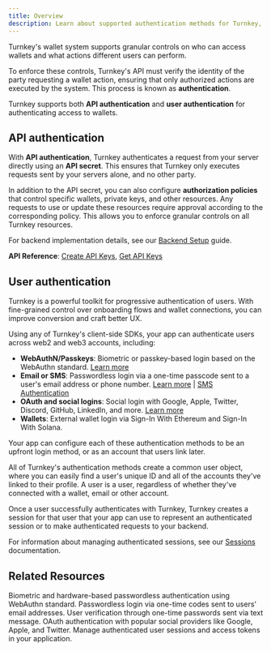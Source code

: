 ```yaml
---
title: Overview
description: Learn about supported authentication methods for Turnkey, how to add them, and usage details.
---
```


Turnkey's wallet system supports granular controls on who can access wallets and what actions different users can perform.

To enforce these controls, Turnkey's API must verify the identity of the party requesting a wallet action, ensuring that only authorized actions are executed by the system. This process is known as **authentication**.

Turnkey supports both **API authentication** and **user authentication** for authenticating access to wallets.

## API authentication

With **API authentication**, Turnkey authenticates a request from your server directly using an **API secret**. This ensures that Turnkey only executes requests sent by your servers alone, and no other party.

In addition to the API secret, you can also configure **authorization policies** that control specific wallets, private keys, and other resources. Any requests to use or update these resources require approval according to the corresponding policy. This allows you to enforce granular controls on all Turnkey resources.

For backend implementation details, see our [Backend Setup](/authentication/backend-setup) guide.

**API Reference**: [Create API Keys](/api-reference/api-keys/create-api-keys), [Get API Keys](/api-reference/api-keys/get-api-key)

## User authentication

Turnkey is a powerful toolkit for progressive authentication of users. With fine-grained control over onboarding flows and wallet connections, you can improve conversion and craft better UX.

Using any of Turnkey's client-side SDKs, your app can authenticate users across web2 and web3 accounts, including:

- **WebAuthN/Passkeys**: Biometric or passkey-based login based on the WebAuthn standard. [Learn more](/authentication/passkeys/introduction)
- **Email or SMS**: Passwordless login via a one-time passcode sent to a user's email address or phone number. [Learn more](/authentication/email) | [SMS Authentication](/authentication/sms)
- **OAuth and social logins**: Social login with Google, Apple, Twitter, Discord, GitHub, LinkedIn, and more. [Learn more](/authentication/social-logins)
- **Wallets**: External wallet login via Sign-In With Ethereum and Sign-In With Solana.

Your app can configure each of these authentication methods to be an upfront login method, or as an account that users link later.

All of Turnkey's authentication methods create a common user object, where you can easily find a user's unique ID and all of the accounts they've linked to their profile. A user is a user, regardless of whether they've connected with a wallet, email or other account.

Once a user successfully authenticates with Turnkey, Turnkey creates a session for that user that your app can use to represent an authenticated session or to make authenticated requests to your backend.

For information about managing authenticated sessions, see our [Sessions](/authentication/sessions) documentation.

## Related Resources

<CardGroup cols={2}>
  <Card
    title="Passkey Introduction"
    icon="key"
    href="/authentication/passkeys/introduction"
  >
    Biometric and hardware-based passwordless authentication using WebAuthn
    standard.
  </Card>
  <Card
    title="Email Authentication"
    icon="envelope"
    href="/authentication/email"
  >
    Passwordless login via one-time codes sent to users' email addresses.
  </Card>
  <Card title="SMS Authentication" icon="message" href="/authentication/sms">
    User verification through one-time passwords sent via text message.
  </Card>
  <Card title="Social Logins" icon="users" href="/authentication/social-logins">
    OAuth authentication with popular social providers like Google, Apple, and
    Twitter.
  </Card>
  <Card title="Sessions" icon="clock" href="/authentication/sessions">
    Manage authenticated user sessions and access tokens in your application.
  </Card>
</CardGroup>
